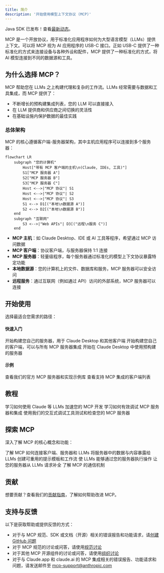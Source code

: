```yaml
---
title: 简介
description: '开始使用模型上下文协议 (MCP)'
---
```


<head>
  <meta name="title" content="MCP 简介1111"/>
  <meta name="description" content="开始使用模型上下文协议 (MCP)1111"/>
</head>

<Note>Java SDK 已发布！查看[最新动态](/development/updates)。</Note>

MCP 是一个开放协议，用于标准化应用程序如何为大型语言模型（LLMs）提供上下文。可以将 MCP 视为 AI 应用程序的 USB-C 接口。正如 USB-C 提供了一种标准化的方式来连接设备与各种外设和配件，MCP 提供了一种标准化的方式，将 AI 模型连接到不同的数据源和工具。

## 为什么选择 MCP？

MCP 帮助您在 LLMs 之上构建代理和复杂的工作流。LLMs 经常需要与数据和工具集成，而 MCP 提供了：
- 不断增长的预构建集成列表，您的 LLM 可以直接接入
- 在 LLM 提供商和供应商之间切换的灵活性
- 在基础设施内保护数据的最佳实践

### 总体架构

MCP 的核心遵循客户端-服务器架构，其中主机应用程序可以连接到多个服务器：

```mermaid
flowchart LR
    subgraph "您的计算机"
        Host["带有 MCP 客户端的主机\n(Claude, IDEs, 工具)"]
        S1["MCP 服务器 A"]
        S2["MCP 服务器 B"]
        S3["MCP 服务器 C"]
        Host <-->|"MCP 协议"| S1
        Host <-->|"MCP 协议"| S2
        Host <-->|"MCP 协议"| S3
        S1 <--> D1[("本地\n数据源 A")]
        S2 <--> D2[("本地\n数据源 B")]
    end
    subgraph "互联网"
        S3 <-->|"Web APIs"| D3[("远程\n服务 C")]
    end
```

- **MCP 主机**：如 Claude Desktop、IDE 或 AI 工具等程序，希望通过 MCP 访问数据
- **MCP 客户端**：协议客户端，与服务器保持 1:1 连接
- **MCP 服务器**：轻量级程序，每个服务器通过标准化的模型上下文协议暴露特定功能
- **本地数据源**：您的计算机上的文件、数据库和服务，MCP 服务器可以安全访问
- **远程服务**：通过互联网（例如通过 API）访问的外部系统，MCP 服务器可以连接

## 开始使用

选择最适合您需求的路径：

#### 快速入门
<CardGroup cols={2}>
  <Card
    title="服务器开发者"
    icon="bolt"
    href="/quickstart/server"
  >
    开始构建您自己的服务器，用于 Claude Desktop 和其他客户端
  </Card>
  <Card
    title="客户端开发者"
    icon="bolt"
    href="/quickstart/client"
  >
    开始构建您自己的客户端，可以与所有 MCP 服务器集成
  </Card>
  <Card
    title="Claude Desktop 用户"
    icon="bolt"
    href="/quickstart/user"
  >
    开始在 Claude Desktop 中使用预构建的服务器
  </Card>
</CardGroup>

#### 示例
<CardGroup cols={2}>
  <Card
    title="示例服务器"
    icon="grid"
    href="/examples"
  >
    查看我们的官方 MCP 服务器和实现示例库
  </Card>
  <Card
    title="示例客户端"
    icon="cubes"
    href="/clients"
  >
    查看支持 MCP 集成的客户端列表
  </Card>
</CardGroup>

## 教程

<CardGroup cols={2}>
  <Card
    title="使用 LLMs 构建 MCP"
    icon="comments"
    href="/tutorials/building-mcp-with-llms"
  >
    学习如何使用 Claude 等 LLMs 加速您的 MCP 开发
  </Card>
  <Card
  title="调试指南"
  icon="bug"
  href="/docs/tools/debugging">
    学习如何有效调试 MCP 服务器和集成
  </Card>
  <Card
    title="MCP 检查器"
    icon="magnifying-glass"
    href="/docs/tools/inspector"
  >
    使用我们的交互式调试工具测试和检查您的 MCP 服务器
  </Card>
</CardGroup>

## 探索 MCP

深入了解 MCP 的核心概念和功能：

<CardGroup cols={2}>
  <Card
    title="核心架构"
    icon="sitemap"
    href="/docs/concepts/architecture"
  >
    了解 MCP 如何连接客户端、服务器和 LLMs
  </Card>
  <Card
    title="资源"
    icon="database"
    href="/docs/concepts/resources"
  >
    将服务器中的数据与内容暴露给 LLMs
  </Card>
  <Card
    title="提示"
    icon="message"
    href="/docs/concepts/prompts"
  >
    创建可重用的提示模板和工作流
  </Card>
  <Card
    title="工具"
    icon="wrench"
    href="/docs/concepts/tools"
  >
    使 LLMs 能够通过您的服务器执行操作
  </Card>
  <Card
    title="采样"
    icon="robot"
    href="/docs/concepts/sampling"
  >
    让您的服务器从 LLMs 请求补全
  </Card>
  <Card
    title="传输"
    icon="network-wired"
    href="/docs/concepts/transports"
  >
    了解 MCP 的通信机制
  </Card>
</CardGroup>

## 贡献

想要贡献？查看我们的[贡献指南](/development/contributing)，了解如何帮助改进 MCP。

## 支持与反馈

以下是获取帮助或提供反馈的方式：

- 对于与 MCP 规范、SDK 或文档（开源）相关的错误报告和功能请求，请[创建 GitHub 问题](https://github.com/modelcontextprotocol)
- 对于 MCP 规范的讨论或问答，请使用[规范讨论](https://github.com/modelcontextprotocol/specification/discussions)
- 对于其他 MCP 开源组件的讨论或问答，请使用[组织讨论](https://github.com/orgs/modelcontextprotocol/discussions)
- 对于与 Claude.app 和 claude.ai 的 MCP 集成相关的错误报告、功能请求和问题，请发送邮件至 mcp-support@anthropic.com